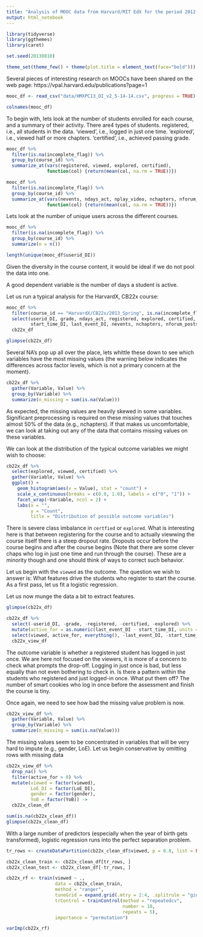 ```yaml
---
title: "Analysis of MOOC data from Harvard/MIT EdX for the period 2012-2013"
output: html_notebook
---
```


```r
library(tidyverse)
library(ggthemes)
library(caret)

set.seed(20130810)

theme_set(theme_few() + theme(plot.title = element_text(face="bold")))
```


Several pieces of interesting research on MOOCs have been shared on the web page: https://vpal.harvard.edu/publications?page=1


```r
mooc_df <- read_csv("data/HMXPC13_DI_v2_5-14-14.csv", progress = TRUE)
```

```r
colnames(mooc_df)
```

To begin with, lets look at the number of students enrolled for each course, and a summary of their activity. There are4 types of students. registered, i.e., all students in the data. 'viewed', i.e., logged in just one time. 'explored', i.e., viewed half or more chapters. 'certified', i.e., achieved passing grade. 
```r
mooc_df %>% 
  filter(is.na(incomplete_flag)) %>% 
  group_by(course_id) %>% 
  summarize_at(vars(registered, viewed, explored, certified),
               function(col) {return(mean(col, na.rm = TRUE))})
```

```r
mooc_df %>% 
  filter(is.na(incomplete_flag)) %>% 
  group_by(course_id) %>% 
  summarize_at(vars(nevents, ndays_act, nplay_video, nchapters, nforum_posts),
               function(col) {return(mean(col, na.rm = TRUE))})
```



Lets look at the number of unique users across the different courses. 
```r
mooc_df %>% 
  filter(is.na(incomplete_flag)) %>% 
  group_by(course_id) %>% 
  summarize(n = n())

length(unique(mooc_df$userid_DI))
```

Given the diversity in the course content, it would be ideal if we do not pool the data into one.

A good dependent variable is the number of days a student is active.

Let us run a typical analysis for the HarvardX, CB22x course:

```r
mooc_df %>% 
  filter(course_id == "HarvardX/CB22x/2013_Spring", is.na(incomplete_flag)) %>% 
  select(userid_DI, grade, ndays_act, registered, explored, certified, viewed, 
         start_time_DI, last_event_DI, nevents, nchapters, nforum_posts, LoE_DI, gender, YoB) ->
  cb22x_df

glimpse(cb22x_df)
```

Several NA's pop up all over the place, lets whittle these down to see which variables have the most missing values (the warning below indicates the differences across factor levels, which is not a primary concern at the moment).

```r
cb22x_df %>%
  gather(Variable, Value) %>% 
  group_by(Variable) %>% 
  summarize(n_missing = sum(is.na(Value)))

```

As expected, the missing values are heavily skewed in some variables. Significant preprocessing is required on these missing values that touches almost 50% of the data (e.g., nchapters). If that makes us uncomfortable, we can look at taking out any of the data that contains missing values on these variables.

We can look at the distribution of the typical outcome variables we might wish to choose:

```r
cb22x_df %>% 
  select(explored, viewed, certified) %>% 
  gather(Variable, Value) %>% 
  ggplot() +
    geom_histogram(aes(x = Value), stat = "count") +
    scale_x_continuous(breaks = c(0.0, 1.0), labels = c("0", "1")) +
    facet_wrap(~Variable, ncol = 2) +
    labs(x = "",
         y = "Count",
         title = "Distribution of possible outcome variables")
```

There is severe class imbalance in `certfied` or `explored`. What is interesting here is that between registering for the course and to actually viewwing the course itself there is a steep dropout rate. Dropouts occur before the course begins and after the course begins (Note that there are some clever chaps who log in just one time and run through the course). These are a minority though and one should think of ways to correct such behavior.

Let us begin with the `viewed` as the outcome. The question we wish to answer is: What features drive the students who register to start the course. As a first pass, let us fit a logistic regression.

Let us now munge the data a bit to extract features.

```r
glimpse(cb22x_df)
```


```r
cb22x_df %>% 
  select(-userid_DI, -grade, -registered, -certified, -explored) %>% 
  mutate(active_for = as.numeric(last_event_DI - start_time_DI, units = "days")) %>% 
  select(viewed, active_for, everything(), -last_event_DI, -start_time_DI) ->
  cb22x_view_df
```

The outcome variable is whether a registered student has logged in just once. We are here not focused on the viewers, it is more of a concern to check what prompts the drop-off. Logging in just once is bad, but less equally than not even bothering to check in. Is there a pattern within the students who registered and just logged-in once. What put them off? The number of smart cookies who log in once before the assessment and finish the course is tiny.

Once again, we need to see how bad the missing value problem is now. 

```r
cb22x_view_df %>% 
  gather(Variable, Value) %>% 
  group_by(Variable) %>% 
  summarize(n_missing = sum(is.na(Value)))

```

The missing values seem to be concentrated in variables that will be very hard to impute (e.g., gender, LoE). Let us begin conservative by omitting rows with missing data

```r
cb22x_view_df %>% 
  drop_na() %>% 
  filter(active_for > 0) %>% 
  mutate(viewed = factor(viewed),
         LoE_DI = factor(LoE_DI),
         gender = factor(gender),
         YoB = factor(YoB)) ->
  cb22x_clean_df

sum(is.na(cb22x_clean_df))
glimpse(cb22x_clean_df)
```

With a large number of predictors (especially when the year of birth gets transformed), logistic regression runs into the perfect separation problem.

```r
tr_rows <- createDataPartition(cb22x_clean_df$viewed, p = 0.8, list = FALSE)

cb22x_clean_train <- cb22x_clean_df[tr_rows, ]
cb22x_clean_test <- cb22x_clean_df[-tr_rows, ]

cb22x_rf <- train(viewed ~ .,
                  data = cb22x_clean_train,
                  method = "ranger",
                  tuneGrid = expand.grid(.mtry = 2:4, .splitrule = "gini", .min.node.size = c(10, 20)),
                  trControl = trainControl(method = "repeatedcv",
                                           number = 10,
                                           repeats = 5),
                  importance = "permutation")

```


```r
varImp(cb22x_rf)
```



